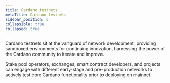 ```yaml
---
title: Cardano testnets
metaTitle: Cardano testnets
sidebar_position: 6
collapsible: true
collapsed: true
---
```


Cardano testnets sit at the vanguard of network development, providing sandboxed
environments for continuing innovation, harnessing the power of the Cardano
community to iterate and improve.

Stake pool operators, exchanges, smart contract developers, and projects can
engage with different early-stage and pre-production networks to actively test
core Cardano functionality prior to deploying on mainnet.
